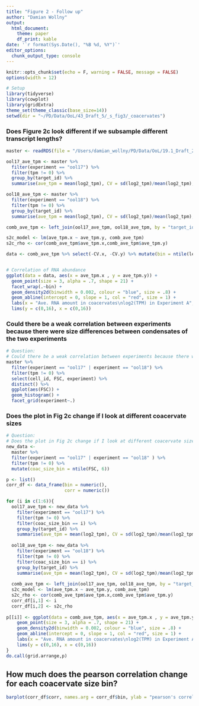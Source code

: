 ```yaml
---
title: "Figure 2 - Follow up"
author: "Damian Wollny"
output:
  html_document:
    theme: paper
    df_print: kable
date: '`r format(Sys.Date(), "%B %d, %Y")`'
editor_options: 
  chunk_output_type: console
---
```


```r
knitr::opts_chunk$set(echo = F, warning = FALSE, message = FALSE)
options(width = 12)
```

```r
# Setup
library(tidyverse)
library(cowplot)
library(gridExtra)
theme_set(theme_classic(base_size=14))
setwd(dir = "~/PD/Data/OoL/43_Draft_5/_s_fig3/_coacervates")
```

### Does Figure 2c look different if we subsample different transcript lengths?

```r
master <- readRDS(file = "/Users/damian_wollny/PD/Data/OoL/19.1_Draft_2/Generate_input/draft2_input.RDS")

ool17_ave_tpm <- master %>%  
  filter(experiment == "ool17") %>%  
  filter(tpm != 0) %>%  
  group_by(target_id) %>%  
  summarise(ave_tpm = mean(log2_tpm), CV = sd(log2_tpm)/mean(log2_tpm), length = length[1])

ool18_ave_tpm <- master %>%
  filter(experiment == "ool18") %>% 
  filter(tpm != 0) %>% 
  group_by(target_id) %>% 
  summarise(ave_tpm = mean(log2_tpm), CV = sd(log2_tpm)/mean(log2_tpm), length = length[1])

comb_ave_tpm <- left_join(ool17_ave_tpm, ool18_ave_tpm, by = "target_id") %>% drop_na()

s2c_model <- lm(ave_tpm.x ~ ave_tpm.y, comb_ave_tpm) 
s2c_rho <- cor(comb_ave_tpm$ave_tpm.x,comb_ave_tpm$ave_tpm.y)

data <- comb_ave_tpm %>% select(-CV.x, -CV.y) %>% mutate(bin = ntile(length.x, 4))


# Correlation of RNA abundance
ggplot(data = data, aes(x = ave_tpm.x , y = ave_tpm.y)) +
  geom_point(size = 3, alpha = .7, shape = 21) +
  facet_wrap(.~bin) +
  geom_density2d(binwidth = 0.002, colour = "blue", size = .8) +
  geom_abline(intercept = 0, slope = 1, col = "red", size = 1) +
  labs(x = "Ave. RNA amount in coacervates\nlog2(TPM) in Experiment A", y = "Ave. RNA amount in coacervates\nlog2(TPM) in Experiment B") +
  lims(y = c(0,16), x = c(0,16))
```

### Could there be a weak correlation between experiments because there were size differences between condensates of the two experiments

```r
# Question:
# Could there be a weak correlation between experiments because there were size differences between condesnates of the two experiments
master %>% 
  filter(experiment == "ool17" | experiment == "ool18") %>% 
  filter(tpm != 0) %>%
  select(cell_id, FSC, experiment) %>% 
  distinct() %>% 
  ggplot(aes(FSC)) +
  geom_histogram() +
  facet_grid(experiment~.)
```

### Does the plot in Fig 2c change if I look at different coacervate sizes

```r
# Question:
# Does the plot in Fig 2c change if I look at different coacervate sizes
new_data <- 
  master %>% 
  filter(experiment == "ool17" | experiment == "ool18" ) %>%  
  filter(tpm != 0) %>% 
  mutate(coac_size_bin = ntile(FSC, 6))

p <- list()
corr_df <- data_frame(bin = numeric(),
                      corr = numeric())

for (i in c(1:6)){
  ool17_ave_tpm <- new_data %>%  
    filter(experiment == "ool17") %>%  
    filter(tpm != 0) %>%
    filter(coac_size_bin == i) %>% 
    group_by(target_id) %>%  
    summarise(ave_tpm = mean(log2_tpm), CV = sd(log2_tpm)/mean(log2_tpm), length = length[1])
  
  ool18_ave_tpm <- new_data %>%
    filter(experiment == "ool18") %>% 
    filter(tpm != 0) %>% 
    filter(coac_size_bin == i) %>% 
    group_by(target_id) %>% 
    summarise(ave_tpm = mean(log2_tpm), CV = sd(log2_tpm)/mean(log2_tpm), length = length[1])
  
  comb_ave_tpm <- left_join(ool17_ave_tpm, ool18_ave_tpm, by = "target_id") %>% drop_na()
  s2c_model <- lm(ave_tpm.x ~ ave_tpm.y, comb_ave_tpm) 
  s2c_rho <- cor(comb_ave_tpm$ave_tpm.x,comb_ave_tpm$ave_tpm.y)
  corr_df[i,1] <- i
  corr_df[i,2] <- s2c_rho
  
p[[i]] <- ggplot(data = comb_ave_tpm, aes(x = ave_tpm.x , y = ave_tpm.y)) +
    geom_point(size = 3, alpha = .7, shape = 21) +
    geom_density2d(binwidth = 0.002, colour = "blue", size = .8) +
    geom_abline(intercept = 0, slope = 1, col = "red", size = 1) +
    labs(x = "Ave. RNA amount in coacervates\nlog2(TPM) in Experiment A", y = "Ave. RNA amount in coacervates\nlog2(TPM) in Experiment B", title = paste("size bin = ", i, sep = "")) +
    lims(y = c(0,16), x = c(0,16))
}
do.call(grid.arrange,p)
```

## How much does the pearson correlation change for each coacervate size bin?

```r
barplot(corr_df$corr, names.arg = corr_df$bin, ylab = "pearson's correlation", xlab = "Coacervate size bins")
```